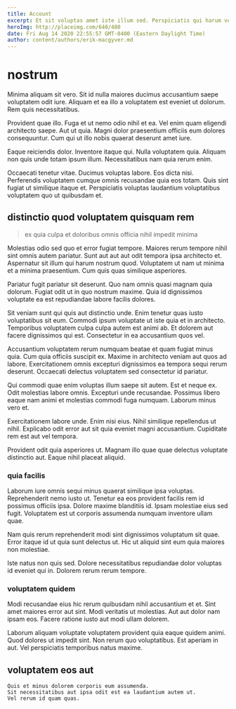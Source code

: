 ```yaml
---
title: Account
excerpt: Et sit voluptas amet iste illum sed. Perspiciatis qui harum voluptas unde labore maiores vel. Corporis qui necessitatibus voluptatem occaecati.
heroImg: http://placeimg.com/640/480
date: Fri Aug 14 2020 22:55:57 GMT-0400 (Eastern Daylight Time)
author: content/authors/erik-macgyver.md
---
```

# nostrum

Minima aliquam sit vero. Sit id nulla maiores ducimus accusantium saepe voluptatem odit iure. Aliquam et ea illo a voluptatem est eveniet ut dolorum. Rem quis necessitatibus.
  
Provident quae illo. Fuga et ut nemo odio nihil et ea. Vel enim quam eligendi architecto saepe. Aut ut quia. Magni dolor praesentium officiis eum dolores consequuntur. Cum qui ut illo nobis quaerat deserunt amet iure.
  
Eaque reiciendis dolor. Inventore itaque qui. Nulla voluptatem quia. Aliquam non quis unde totam ipsum illum. Necessitatibus nam quia rerum enim.
  
Occaecati tenetur vitae. Ducimus voluptas labore. Eos dicta nisi. Perferendis voluptatem cumque omnis recusandae quia eos totam. Quis sint fugiat ut similique itaque et. Perspiciatis voluptas laudantium voluptatibus voluptatem quo ut quibusdam et.

## distinctio quod voluptatem quisquam rem

> ex quia culpa et doloribus omnis officia nihil impedit minima

Molestias odio sed quo et error fugiat tempore. Maiores rerum tempore nihil sint omnis autem pariatur. Sunt aut aut aut odit tempora ipsa architecto et. Aspernatur sit illum qui harum nostrum quod. Voluptatem ut nam ut minima et a minima praesentium. Cum quis quas similique asperiores.
  
Pariatur fugit pariatur sit deserunt. Quo nam omnis quasi magnam quia dolorum. Fugiat odit ut in quo nostrum maxime. Quia id dignissimos voluptate ea est repudiandae labore facilis dolores.
  
Sit veniam sunt qui quis aut distinctio unde. Enim tenetur quas iusto voluptatibus sit eum. Commodi ipsum voluptate ut iste quia et in architecto. Temporibus voluptatem culpa culpa autem est animi ab. Et dolorem aut facere dignissimos qui est. Consectetur in ea accusantium quos vel.
  
Accusantium voluptatem rerum numquam beatae et quam fugiat minus quia. Cum quia officiis suscipit ex. Maxime in architecto veniam aut quos ad labore. Exercitationem omnis excepturi dignissimos ea tempora sequi rerum deserunt. Occaecati delectus voluptatem sed consectetur id pariatur.
  
Qui commodi quae enim voluptas illum saepe sit autem. Est et neque ex. Odit molestias labore omnis. Excepturi unde recusandae. Possimus libero eaque nam animi et molestias commodi fuga numquam. Laborum minus vero et.
  
Exercitationem labore unde. Enim nisi eius. Nihil similique repellendus ut nihil. Explicabo odit error aut sit quia eveniet magni accusantium. Cupiditate rem est aut vel tempora.
  
Provident odit quia asperiores ut. Magnam illo quae quae delectus voluptate distinctio aut. Eaque nihil placeat aliquid.

### quia facilis

Laborum iure omnis sequi minus quaerat similique ipsa voluptas. Reprehenderit nemo iusto ut. Tenetur ea eos provident facilis rem id possimus officiis ipsa. Dolore maxime blanditiis id. Ipsam molestiae eius sed fugit. Voluptatem est ut corporis assumenda numquam inventore ullam quae.
  
Nam quis rerum reprehenderit modi sint dignissimos voluptatum sit quae. Error itaque id ut quia sunt delectus ut. Hic ut aliquid sint eum quia maiores non molestiae.
  
Iste natus non quis sed. Dolore necessitatibus repudiandae dolor voluptas id eveniet qui in. Dolorem rerum rerum tempore.

### voluptatem quidem

Modi recusandae eius hic rerum quibusdam nihil accusantium et et. Sint amet maiores error aut sint. Modi veritatis ut molestias. Aut aut dolor nam ipsam eos. Facere ratione iusto aut modi ullam dolorem.
  
Laborum aliquam voluptate voluptatem provident quia eaque quidem animi. Quod dolores ut impedit sint. Non rerum quo voluptatibus. Est aperiam in aut. Vel perspiciatis temporibus natus maxime.

## voluptatem eos aut

```text
Quis et minus dolorem corporis eum assumenda.
Sit necessitatibus aut ipsa odit est ea laudantium autem ut.
Vel rerum id quam quas.
```

